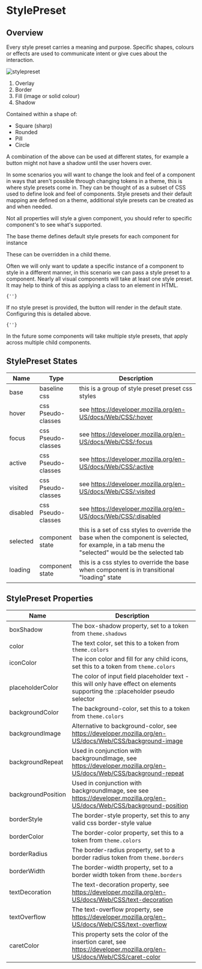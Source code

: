

# StylePreset

## Overview

Every style preset carries a meaning and purpose. Specific shapes, colours or effects are used to communicate intent or give cues about the interaction.

<LegacyBlock marginBottom="sizing050" maxWidth="360px">
  <Image src="/static/examples/utils/style-preset.png" alt="stylepreset" />
</LegacyBlock>

1. Overlay
2. Border
3. Fill (image or solid colour)
4. Shadow

Contained within a shape of:

- Square (sharp)
- Rounded
- Pill
- Circle

A combination of the above can be used at different states, for example a button might not have a shadow until the user hovers over.

In some scenarios you will want to change the look and feel of a component in ways that aren't possible through changing tokens in a theme, this is where style presets come in.
They can be thought of as a subset of CSS used to define look and feel of components. Style presets and their default mapping are defined on a theme, additional style presets can be created as and when needed.

Not all properties will style a given component, you should refer to specific component's to see what's supported.

<CodeFromFile path="examples/utils/style-preset-example.tsx" />

The base theme defines default style presets for each component for instance

<CodeFromFile path="examples/utils/get-style-preset-from-theme.tsx" />

These can be overridden in a child theme.

Often we will only want to update a specific instance of a component to style in a different manner, in this scenario we can pass a style preset to a component.
Nearly all visual components will take at least one style preset. It may help to think of this as applying a class to an element in HTML.

<Code>{'<Paragraph stylePreset="interactive040" />'}</Code>

If no style preset is provided, the button will render in the default state. Configuring this is detailed above.

<Code>{'<Paragraph />'}</Code>

In the future some components will take multiple style presets, that apply across multiple child components.

## StylePreset States

| Name     | Type               | Description                                                                                                                                          |
| -------- | ------------------ | ---------------------------------------------------------------------------------------------------------------------------------------------------- |
| base     | baseline css       | this is a group of style preset preset css styles                                                                                                    |
| hover    | css Pseudo-classes | see https://developer.mozilla.org/en-US/docs/Web/CSS/:hover                                                                                          |
| focus    | css Pseudo-classes | see https://developer.mozilla.org/en-US/docs/Web/CSS/:focus                                                                                          |
| active   | css Pseudo-classes | see https://developer.mozilla.org/en-US/docs/Web/CSS/:active                                                                                         |
| visited  | css Pseudo-classes | see https://developer.mozilla.org/en-US/docs/Web/CSS/:visited                                                                                        |
| disabled | css Pseudo-classes | see https://developer.mozilla.org/en-US/docs/Web/CSS/:disabled                                                                                       |
| selected | component state    | this is a set of css styles to override the base when the component is selected, for example, in a tab menu the "selected" would be the selected tab |
| loading  | component state    | this is a css styles to override the base when component is in transitional "loading" state                                                          |

## StylePreset Properties

| Name               | Description                                                                                                                     |
| ------------------ | ------------------------------------------------------------------------------------------------------------------------------- |
| boxShadow          | The box-shadow property, set to a token from `theme.shadows`                                                                    |
| color              | The text color, set this to a token from `theme.colors`                                                                         |
| iconColor          | The icon color and fill for any child icons, set this to a token from `theme.colors`                                            |
| placeholderColor   | The color of input field placeholder text - this will only have effect on elements supporting the ::placeholder pseudo selector |
| backgroundColor    | The background-color, set this to a token from `theme.colors`                                                                   |
| backgroundImage    | Alternative to background-color, see https://developer.mozilla.org/en-US/docs/Web/CSS/background-image                          |
| backgroundRepeat   | Used in conjunction with backgroundImage, see https://developer.mozilla.org/en-US/docs/Web/CSS/background-repeat                |
| backgroundPosition | Used in conjunction with backgroundImage, see see https://developer.mozilla.org/en-US/docs/Web/CSS/background-position          |
| borderStyle        | The border-style property, set this to any valid css border-style value                                                         |
| borderColor        | The border-color property, set this to a token from `theme.colors`                                                              |
| borderRadius       | The border-radius property, set to a border radius token from `theme.borders`                                                   |
| borderWidth        | The border-width property, set to a border width token from `theme.borders`                                                     |
| textDecoration     | The text-decoration property, see https://developer.mozilla.org/en-US/docs/Web/CSS/text-decoration                              |
| textOverflow       | The text-overflow property, see https://developer.mozilla.org/en-US/docs/Web/CSS/text-overflow                                  |
| caretColor         | This property sets the color of the insertion caret, see https://developer.mozilla.org/en-US/docs/Web/CSS/caret-color           |

